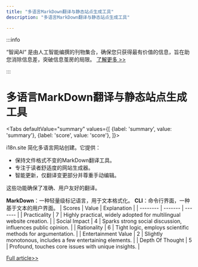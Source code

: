 ```yaml
---
title: "多语言MarkDown翻译与静态站点生成工具"
description: "多语言MarkDown翻译与静态站点生成工具"

---
```



:::info

“智闻AI“ 是由人工智能编撰的刊物集合，确保您只获得最有价值的信息，旨在助您消除信息差，突破信息茧房的局限。  [了解更多 >>](/)

:::

# 多语言MarkDown翻译与静态站点生成工具


<Tabs
	defaultValue="summary"
	values={[
	{label: 'summary', value: 'summary'},
	{label: 'score', value: 'score'},
]}>
<TabItem value="summary">


i18n.site 简化多语言网站创建。它提供：

- 保持文件格式不变的MarkDown翻译工具。
- 专注于读者舒适度的网站生成器。
- 智能更新，仅翻译变更部分并尊重手动编辑。

这些功能确保了准确、用户友好的翻译。

**MarkDown**：一种轻量级标记语言，用于文本格式化。
**CLI**：命令行界面，一种基于文本的用户界面。
</TabItem>
<TabItem value="score">
	| Scores     | Value   | Explanation |
	| -------- | ------- | ------- |
	| Practicality  | 7    | Highly practical, widely adopted for multilingual website creation.    |
	| Social Impact | 4     | Sparks strong social discussion, influences public opinion.    |
	| Rationality    | 6    | Tight logic, employs scientific methods for argumentation.    |
	| Entertainment Value    | 2    | Slightly monotonous, includes a few entertaining elements.    |
	| Depth Of Thought    | 5    | Profound, touches core issues with unique insights.    |
</TabItem>
</Tabs>

[Full article>>](https://github.com/ruanyf/weekly/issues/5009)
